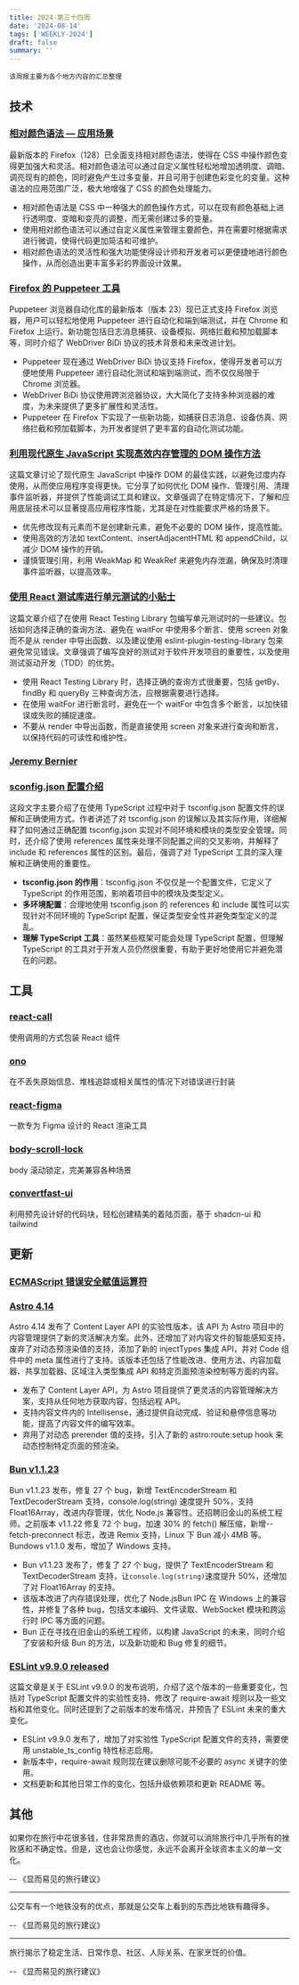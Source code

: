 ```yaml
---
title: 2024-第三十四周
date: '2024-08-14'
tags: ['WEEKLY-2024']
draft: false
summary: ''
---
```


`该周报主要为各个地方内容的汇总整理`

<TOCInlineWithSticky toc={props.toc} />

## 技术

### [相对颜色语法 — 应用场景](https://frontendmasters.com/blog/relative-color-syntax-basic-use-cases/)

最新版本的 Firefox（128）已全面支持相对颜色语法，使得在 CSS 中操作颜色变得更加强大和灵活。相对颜色语法可以通过自定义属性轻松地增加透明度、调暗、调亮现有的颜色，同时避免产生过多变量，并且可用于创建色彩变化的变量。这种语法的应用范围广泛，极大地增强了 CSS 的颜色处理能力。

- 相对颜色语法是 CSS 中一种强大的颜色操作方式，可以在现有颜色基础上进行透明度、变暗和变亮的调整，而无需创建过多的变量。
- 使用相对颜色语法可以通过自定义属性来管理主要颜色，并在需要时根据需求进行微调，使得代码更加简洁和可维护。
- 相对颜色语法的灵活性和强大功能使得设计师和开发者可以更便捷地进行颜色操作，从而创造出更丰富多彩的界面设计效果。

### [Firefox 的 Puppeteer 工具](https://hacks.mozilla.org/2024/08/puppeteer-support-for-firefox/)

Puppeteer 浏览器自动化库的最新版本（版本 23）现已正式支持 Firefox 浏览器，用户可以轻松地使用 Puppeteer 进行自动化和端到端测试，并在 Chrome 和 Firefox 上运行。新功能包括日志消息捕获、设备模拟、网络拦截和预加载脚本等，同时介绍了 WebDriver BiDi 协议的技术背景和未来改进计划。

- Puppeteer 现在通过 WebDriver BiDi 协议支持 Firefox，使得开发者可以方便地使用 Puppeteer 进行自动化测试和端到端测试，而不仅仅局限于 Chrome 浏览器。
- WebDriver BiDi 协议使用跨浏览器协议，大大简化了支持多种浏览器的难度，为未来提供了更多扩展性和灵活性。
- Puppeteer 在 Firefox 下实现了一些新功能，如捕获日志消息、设备仿真、网络拦截和预加载脚本，为开发者提供了更丰富的自动化测试功能。

### [利用现代原生 JavaScript 实现高效内存管理的 DOM 操作方法](https://frontendmasters.com/blog/patterns-for-memory-efficient-dom-manipulation/)

这篇文章讨论了现代原生 JavaScript 中操作 DOM 的最佳实践，以避免过度内存使用，从而使应用程序变得更快。它分享了如何优化 DOM 操作、管理引用、清理事件监听器，并提供了性能调试工具和建议。文章强调了在特定情况下，了解和应用底层技术可以显著提高应用程序性能，尤其是在对性能要求严格的场景下。

- 优先修改现有元素而不是创建新元素，避免不必要的 DOM 操作，提高性能。
- 使用高效的方法如 textContent、insertAdjacentHTML 和 appendChild，以减少 DOM 操作的开销。
- 谨慎管理引用，利用 WeakMap 和 WeakRef 来避免内存泄漏，确保及时清理事件监听器，以提高效率。

### [使用 React 测试库进行单元测试的小贴士](https://spin.atomicobject.com/react-testing-library-unit-tests/)

这篇文章介绍了在使用 React Testing Library 包编写单元测试时的一些建议。包括如何选择正确的查询方法、避免在 waitFor 中使用多个断言、使用 screen 对象而不是从 render 中导出函数、以及建议使用 eslint-plugin-testing-library 包来避免常见错误。文章强调了编写良好的测试对于软件开发项目的重要性，以及使用测试驱动开发（TDD）的优势。

- 使用 React Testing Library 时，选择正确的查询方式很重要，包括 getBy、findBy 和 queryBy 三种查询方法，应根据需要进行选择。
- 在使用 waitFor 进行断言时，避免在一个 waitFor 中包含多个断言，以加快错误或失败的捕捉速度。
- 不要从 render 中导出函数，而是直接使用 screen 对象来进行查询和断言，以保持代码的可读性和维护性。

### [Jeremy Bernier](https://www.jbernier.com/p?id=nodejs-stream-async-iterator)


### [sconfig.json 配置介绍](https://kettanaito.com/blog/one-thing-nobody-explained-to-you-about-typescript)

这段文字主要介绍了在使用 TypeScript 过程中对于 tsconfig.json 配置文件的误解和正确使用方式。作者讲述了对 tsconfig.json 的误解以及其实际作用，详细解释了如何通过正确配置 tsconfig.json 实现对不同环境和模块的类型安全管理。同时，还介绍了使用 references 属性来处理不同配置之间的交叉影响，并解释了 include 和 references 属性的区别。最后，强调了对 TypeScript 工具的深入理解和正确使用的重要性。

- **tsconfig.json 的作用**：tsconfig.json 不仅仅是一个配置文件，它定义了 TypeScript 的作用范围，影响着项目中的模块及类型定义。
- **多环境配置**：合理地使用 tsconfig.json 的 references 和 include 属性可以实现针对不同环境的 TypeScript 配置，保证类型安全性并避免类型定义的混乱。
- **理解 TypeScript 工具**：虽然某些框架可能会处理 TypeScript 配置，但理解 TypeScript 的工具对于开发人员仍然很重要，有助于更好地使用它并避免潜在的问题。


## 工具

### [react-call](https://github.com/desko27/react-call)

使用调用的方式包装 React 组件

### [ono](https://github.com/JS-DevTools/ono)

在不丢失原始信息、堆栈追踪或相关属性的情况下对错误进行封装

### [react-figma](https://github.com/react-figma/react-figma)

一款专为 Figma 设计的 React 渲染工具

### [body-scroll-lock](https://github.com/willmcpo/body-scroll-lock)

body 滚动锁定，完美兼容各种场景

### [convertfast-ui](https://github.com/ObservedObserver/convertfast-ui)

利用预先设计好的代码块，轻松创建精美的着陆页面，基于 shadcn-ui 和 tailwind

## 更新

### [ECMAScript 错误安全赋值运算符](https://github.com/arthurfiorette/proposal-safe-assignment-operator)

### [Astro 4.14](https://astro.build/blog/astro-4140/)

Astro 4.14 发布了 Content Layer API 的实验性版本，该 API 为 Astro 项目中的内容管理提供了新的灵活解决方案。此外，还增加了对内容文件的智能感知支持，废弃了对动态预渲染值的支持，添加了新的 injectTypes 集成 API，并对 Code 组件中的 meta 属性进行了支持。该版本还包括了性能改进、使用方法、内容加载器、共享加载器、区域注入类型集成 API 和特定页面预渲染控制等方面的内容。

- 发布了 Content Layer API，为 Astro 项目提供了更灵活的内容管理解决方案，支持从任何地方获取内容，包括远程 API。
- 支持内容文件内的 Intellisense，通过提供自动完成、验证和悬停信息等功能，提高了内容文件的编写效率。
- 弃用了对动态 prerender 值的支持，引入了新的 astro:route:setup hook 来动态控制特定页面的预渲染。

### [Bun v1.1.23](https://bun.sh/blog/bun-v1.1.23)

Bun v1.1.23 发布，修复 27 个 bug，新增 TextEncoderStream 和 TextDecoderStream 支持，console.log(string) 速度提升 50%，支持 Float16Array，改进内存管理，优化 Node.js 兼容性。还招聘旧金山的系统工程师。之前版本 v1.1.22 修复 72 个 bug，加速 30% 的 fetch() 解压缩，新增--fetch-preconnect 标志，改进 Remix 支持，Linux 下 Bun 减小 4MB 等。Bundows v1.1.0 发布，增加了 Windows 支持。

- Bun v1.1.23 发布了，修复了 27 个 bug，提供了 TextEncoderStream 和 TextDecoderStream 支持，让`console.log(string)`速度提升 50%，还增加了对 Float16Array 的支持。
- 该版本改进了内存错误处理，优化了 Node.jsBun IPC 在 Windows 上的兼容性，并修复了各种 bug，包括文本编码、文件读取、WebSocket 模块和跨运行时 IPC 等方面的问题。
- Bun 正在寻找在旧金山的系统工程师，以构建 JavaScript 的未来，同时介绍了安装和升级 Bun 的方法，以及新功能和 Bug 修复的细节。

### [ESLint v9.9.0 released](https://eslint.org/blog/2024/08/eslint-v9.9.0-released/)

这篇文章是关于 ESLint v9.9.0 的发布说明，介绍了这个版本的一些重要变化，包括对 TypeScript 配置文件的实验性支持、修改了 require-await 规则以及一些文档和其他变化。同时还提到了之前版本的发布情况，并预告了 ESLint 未来的重大变化。

- ESLint v9.9.0 发布了，增加了对实验性 TypeScript 配置文件的支持，需要使用 unstable_ts_config 特性标志启用。
- 新版本中，require-await 规则现在建议删除可能不必要的 async 关键字的使用。
- 文档更新和其他日常工作的变化，包括升级依赖项和更新 README 等。

## 其他

如果你在旅行中花很多钱，住非常昂贵的酒店，你就可以消除旅行中几乎所有的挫败感和不确定性。但是，这也会让你感觉，永远不会离开全球资本主义的单一文化。

-- 《显而易见的旅行建议》

---

公交车有一个地铁没有的优点，那就是公交车上看到的东西比地铁有趣得多。

-- 《显而易见的旅行建议》

---

旅行揭示了稳定生活、日常作息、社区、人际关系、在家烹饪的价值。

-- 《显而易见的旅行建议》